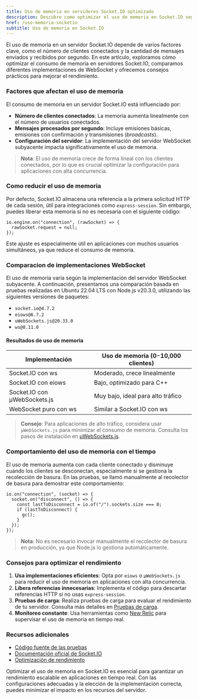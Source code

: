 ```yaml
---
title: Uso de memoria en servidores Socket.IO optimizado
description: Descubre como optimizar el uso de memoria en Socket.IO segun clientes conectados y mensajes enviados
href: /uso-memoria-socketio
subtitle: Uso de memoria en Socket.IO
---
```


El uso de memoria en un servidor Socket.IO depende de varios factores clave, como el número de clientes conectados y la cantidad de mensajes enviados y recibidos por segundo. En este artículo, exploramos cómo optimizar el consumo de memoria en servidores Socket.IO, comparamos diferentes implementaciones de WebSocket y ofrecemos consejos prácticos para mejorar el rendimiento.

### Factores que afectan el uso de memoria

El consumo de memoria en un servidor Socket.IO está influenciado por:

- **Número de clientes conectados**: La memoria aumenta linealmente con el número de usuarios conectados.
- **Mensajes procesados por segundo**: Incluye emisiones básicas, emisiones con confirmación y transmisiones (_broadcasts_).
- **Configuración del servidor**: La implementación del servidor WebSocket subyacente impacta significativamente el uso de memoria.

> **Nota**: El uso de memoria crece de forma lineal con los clientes conectados, por lo que es crucial optimizar la configuración para aplicaciones con alta concurrencia.

### Como reducir el uso de memoria

Por defecto, Socket.IO almacena una referencia a la primera solicitud HTTP de cada sesión, útil para integraciones como `express-session`. Sin embargo, puedes liberar esta memoria si no es necesaria con el siguiente código:

```go:js
io.engine.on("connection", (rawSocket) => {
  rawSocket.request = null;
});
```

Este ajuste es especialmente útil en aplicaciones con muchos usuarios simultáneos, ya que reduce el consumo de memoria.

### Comparacion de implementaciones WebSocket

El uso de memoria varía según la implementación del servidor WebSocket subyacente. A continuación, presentamos una comparación basada en pruebas realizadas en Ubuntu 22.04 LTS con Node.js v20.3.0, utilizando las siguientes versiones de paquetes:

- `socket.io@4.7.2`
- `eiows@6.7.2`
- `uWebSockets.js@20.33.0`
- `ws@8.11.0`

#### Resultados de uso de memoria

| Implementación               | Uso de memoria (0-10,000 clientes) |
| ---------------------------- | ---------------------------------- |
| Socket.IO con ws             | Moderado, crece linealmente        |
| Socket.IO con eiows          | Bajo, optimizado para C++          |
| Socket.IO con µWebSockets.js | Muy bajo, ideal para alto tráfico  |
| WebSocket puro con ws        | Similar a Socket.IO con ws         |

> **Consejo**: Para aplicaciones de alto tráfico, considera usar `µWebSockets.js` para minimizar el consumo de memoria. Consulta los pasos de instalación en [µWebSockets.js](https://github.com/uWebSockets/uWebSockets.js).

### Comportamiento del uso de memoria con el tiempo

El uso de memoria aumenta con cada cliente conectado y disminuye cuando los clientes se desconectan, especialmente si se gestiona la recolección de basura. En las pruebas, se llamó manualmente al recolector de basura para demostrar este comportamiento:

```go:js
io.on("connection", (socket) => {
  socket.on("disconnect", () => {
    const lastToDisconnect = io.of("/").sockets.size === 0;
    if (lastToDisconnect) {
      gc();
    }
  });
});
```

> **Nota**: No es necesario invocar manualmente el recolector de basura en producción, ya que Node.js lo gestiona automáticamente.

### Consejos para optimizar el rendimiento

1. **Usa implementaciones eficientes**: Opta por `eiows` o `µWebSockets.js` para reducir el uso de memoria en aplicaciones con alta concurrencia.
2. **Libera referencias innecesarias**: Implementa el código para descartar referencias HTTP si no usas `express-session`.
3. **Pruebas de carga**: Realiza pruebas de carga para evaluar el rendimiento de tu servidor. Consulta más detalles en [Pruebas de carga](https://socket.io/docs/v4/load-testing/).
4. **Monitoreo constante**: Usa herramientas como [New Relic](https://newrelic.com) para supervisar el uso de memoria en tiempo real.

### Recursos adicionales

- [Código fuente de las pruebas](https://github.com/socketio/socket.io)
- [Documentación oficial de Socket.IO](https://socket.io/docs/v4/)
- [Optimización de rendimiento](https://socket.io/docs/v4/performance-tuning/)

Optimizar el uso de memoria en Socket.IO es esencial para garantizar un rendimiento escalable en aplicaciones en tiempo real. Con las configuraciones adecuadas y la elección de la implementación correcta, puedes minimizar el impacto en los recursos del servidor.
